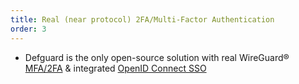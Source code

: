 ```yaml
---
title: Real (near protocol) 2FA/Multi-Factor Authentication
order: 3
---
```


- Defguard is the only open-source solution with real WireGuard® [MFA/2FA](https://docs.defguard.net/admin-and-features/wireguard/multi-factor-authentication-mfa-2fa) & integrated [OpenID Connect SSO](https://docs.defguard.net/admin-and-features/openid-connect)

